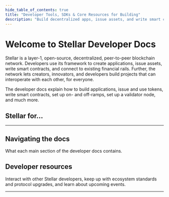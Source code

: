 ```yaml
---
hide_table_of_contents: true
title: "Developer Tools, SDKs & Core Resources for Building"
description: "Build decentralized apps, issue assets, and write smart contracts on Stellar's Layer-1 blockchain. Connect to financial rails and create interoperable projects in one open network"
---
```



# Welcome to Stellar Developer Docs

Stellar is a layer-1, open-source, decentralized, peer-to-peer blockchain network. Developers use its framework to create applications, issue assets, write smart contracts, and connect to existing financial rails. Further, the network lets creators, innovators, and developers build projects that can interoperate with each other, for everyone.

The developer docs explain how to build applications, issue and use tokens, write smart contracts, set up on- and off-ramps, set up a validator node, and much more.

## **Stellar for...**

<WayfindingBoxes />

<hr />

## **Navigating the docs**

What each main section of the developer docs contains.

<NavigatingTheDocs />

## **Developer resources**

Interact with other Stellar developers, keep up with ecosystem standards and protocol upgrades, and learn about upcoming events.

<DeveloperResources />

<hr />
